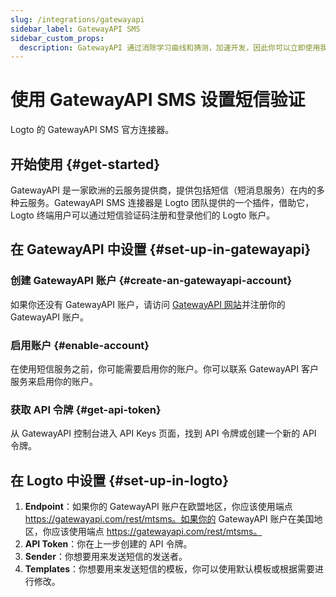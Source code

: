 ```yaml
---
slug: /integrations/gatewayapi
sidebar_label: GatewayAPI SMS
sidebar_custom_props:
  description: GatewayAPI 通过消除学习曲线和猜测，加速开发，因此你可以立即使用我们的 API 开始构建。
---
```



# 使用 GatewayAPI SMS 设置短信验证

Logto 的 GatewayAPI SMS 官方连接器。

<GuideTip />

## 开始使用 \{#get-started}

GatewayAPI 是一家欧洲的云服务提供商，提供包括短信（短消息服务）在内的多种云服务。GatewayAPI SMS 连接器是 Logto 团队提供的一个插件，借助它，Logto 终端用户可以通过短信验证码注册和登录他们的 Logto 账户。

## 在 GatewayAPI 中设置 \{#set-up-in-gatewayapi}

### 创建 GatewayAPI 账户 \{#create-an-gatewayapi-account}

如果你还没有 GatewayAPI 账户，请访问 [GatewayAPI 网站](https://www.gatewayapi.com/)并注册你的 GatewayAPI 账户。

### 启用账户 \{#enable-account}

在使用短信服务之前，你可能需要启用你的账户。你可以联系 GatewayAPI 客户服务来启用你的账户。

### 获取 API 令牌 \{#get-api-token}

从 GatewayAPI 控制台进入 API Keys 页面，找到 API 令牌或创建一个新的 API 令牌。

## 在 Logto 中设置 \{#set-up-in-logto}

1. **Endpoint**：如果你的 GatewayAPI 账户在欧盟地区，你应该使用端点 https://gatewayapi.com/rest/mtsms。如果你的 GatewayAPI 账户在美国地区，你应该使用端点 https://gatewayapi.com/rest/mtsms。
2. **API Token**：你在上一步创建的 API 令牌。
3. **Sender**：你想要用来发送短信的发送者。
4. **Templates**：你想要用来发送短信的模板，你可以使用默认模板或根据需要进行修改。